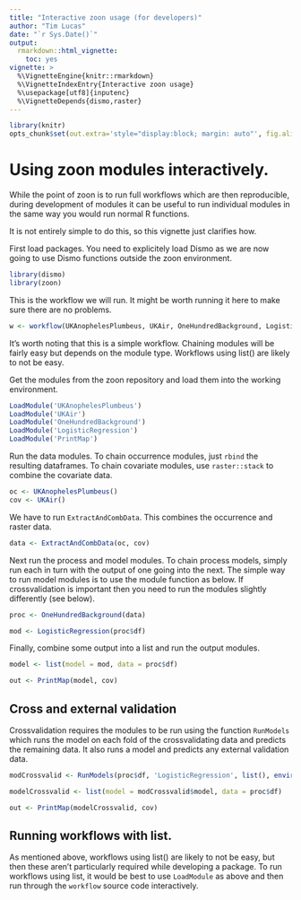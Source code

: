 ---
title: "Interactive zoon usage (for developers)"
author: "Tim Lucas"
date: "`r Sys.Date()`"
output:
  rmarkdown::html_vignette:
    toc: yes
vignette: >
  %\VignetteEngine{knitr::rmarkdown}
  %\VignetteIndexEntry{Interactive zoon usage}
  %\usepackage[utf8]{inputenc}
  %\VignetteDepends{dismo,raster}
---

```{r setup, include=FALSE}
library(knitr)
opts_chunk$set(out.extra='style="display:block; margin: auto"', fig.align="center", fig.width=6, fig.height=6)
```

# Using zoon modules interactively.

While the point of zoon is to run full workflows which are then reproducible, during development of modules it can be useful to run individual modules in the same way you would run normal R functions. 

It is not entirely simple to do this, so this vignette just clarifies how. 

First load packages. You need to explicitely load Dismo as we are now going to use Dismo functions outside the zoon environment.
```{r packages}
library(dismo)
library(zoon)
```

This is the workflow we will run. It might be worth running it here to make sure there are no problems. 

```{r noninteractive}
w <- workflow(UKAnophelesPlumbeus, UKAir, OneHundredBackground, LogisticRegression, PrintMap)
```

It's worth noting that this is a simple workflow. Chaining modules will be fairly easy but depends on the module type. Workflows using list() are likely to not be easy. 

Get the modules from the zoon repository and load them into the working environment.
```{r LoadModules}
LoadModule('UKAnophelesPlumbeus')
LoadModule('UKAir')
LoadModule('OneHundredBackground')
LoadModule('LogisticRegression')
LoadModule('PrintMap')
```
 
Run the data modules. To chain occurrence modules, just `rbind` the resulting dataframes. To chain covariate modules, use `raster::stack` to combine the covariate data.
```{r runDataMods}
oc <- UKAnophelesPlumbeus()
cov <- UKAir()
```


We have to run `ExtractAndCombData`. This combines the occurrence and raster data.
```{r extract}
data <- ExtractAndCombData(oc, cov)
```

Next run the process and model modules. To chain process models, simply run each in turn with the output of one going into the next. The simple way to run model modules is to use the module function as below. If crossvalidation is important then you need to run the modules slightly differently (see below).
```{r procAndModel}
proc <- OneHundredBackground(data)

mod <- LogisticRegression(proc$df)
```

Finally, combine some output into a list and run the output modules.
```{r output}
model <- list(model = mod, data = proc$df)

out <- PrintMap(model, cov)
```

## Cross and external validation

Crossvalidation requires the modules to be run using the function `RunModels` which runs the model on each fold of the crossvalidating data and predicts the remaining data. It also runs a model and predicts any external validation data.

```{r cross validation}
modCrossvalid <- RunModels(proc$df, 'LogisticRegression', list(), environment())

modelCrossvalid <- list(model = modCrossvalid$model, data = proc$df)

out <- PrintMap(modelCrossvalid, cov)
```

## Running workflows with list.

As mentioned above, workflows using list() are likely to not be easy, but then these aren't particularly required while developing a package. To run workflows using list, it would be best to use `LoadModule` as above and then run through the `workflow` source code interactively.
